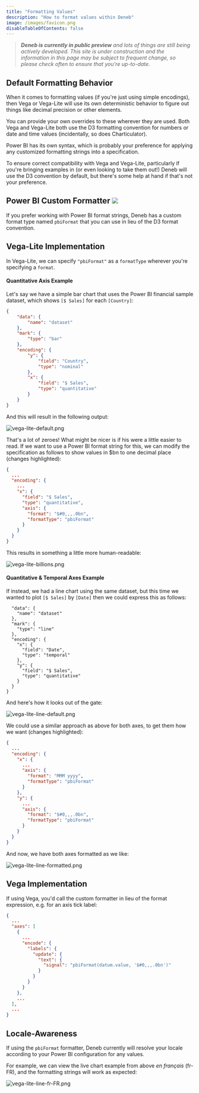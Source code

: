 ```yaml
---
title: "Formatting Values"
description: "How to format values within Deneb"
image: /images/favicon.png
disableTableOfContents: false
---
```



> _**Deneb is currently in public preview** and lots of things are still being actively developed. This site is under construction and the information in this page may be subject to frequent change, so please check often to ensure that you're up-to-date._

## Default Formatting Behavior

When it comes to formatting values (if you're just using simple encodings), then Vega or Vega-Lite will use its own deterministic behavior to figure out things like decimal precision or other elements.

You can provide your own overrides to these wherever they are used. Both <OutboundLink href="https://vega.github.io/vega/docs/api/locale/" target="_blank">Vega</OutboundLink> and <OutboundLink href="https://vega.github.io/vega-lite/docs/format.html" target="_blank">Vega-Lite</OutboundLink> both use the D3 formatting convention for <OutboundLink href="https://github.com/d3/d3-format" target="_blank">numbers</OutboundLink> or <OutboundLink href="https://github.com/d3/d3-time-format" target="_blank">date and time</OutboundLink> values (incidentally, so does <OutboundLink href="https://charticulator.com/docs/user-interaction.html#text-formatting" target="_blank">Charticulator</OutboundLink>).

Power BI <OutboundLink href="https://docs.microsoft.com/en-us/power-bi/create-reports/desktop-custom-format-strings?WT.mc_id=DP-MVP-5003712#supported-custom-format-syntax" target="_blank">has its own syntax</OutboundLink>, which is probably your preference for applying any customized formatting strings into a specification.

To ensure correct compatibility with Vega and Vega-Lite, particularly if you're bringing examples in (or even looking to take them out!) Deneb will use the D3 convention by default, but there's some help at hand if that's not your preference.

## Power BI Custom Formatter ![](https://img.shields.io/badge/-%E2%89%A5%200.2-lightgrey)

If you prefer working with Power BI format strings, Deneb has a <OutboundLink href="https://vega.github.io/vega-lite/docs/config.html#custom-format-type" target="_blank"> custom format type</OutboundLink> named `pbiFormat` that you can use in lieu of the D3 format convention.

## Vega-Lite Implementation

In Vega-Lite, we can specify `"pbiFormat"` as a `formatType` wherever you're specifying a `format`.

#### Quantitative Axis Example

Let's say we have a simple bar chart that uses the Power BI financial sample dataset, which shows `[$ Sales]` for each `[Country]`:

```json
{
    "data": {
        "name": "dataset"
    },
    "mark": {
        "type": "bar"
    },
    "encoding": {
        "y": {
            "field": "Country",
            "type": "nominal"
        },
        "x": {
            "field": "$ Sales",
            "type": "quantitative"
        }
    }
}
```

And this will result in the following output:

![vega-lite-default.png](/images/formatting/vega-lite-default.png "Simple bar chart using Financial sample dataset (with [$ Sales] as a measure). The measure axis displays raw values, with a maximum of 1,000,000,000.")

That's a lot of zeroes! What might be nicer is if his were a little easier to read. If we want to use a Power BI format string for this, we can modify the specification as follows to show values in $bn to one decimal place (changes highlighted):

```json highlight={8-11}
{
  ...
  "encoding": {
    ...
    "x": {
      "field": "$ Sales",
      "type": "quantitative",
      "axis": {
        "format": "$#0,,,.0bn",
        "formatType": "pbiFormat"
      }
    }
  }
}
```

This results in something a little more human-readable:

![vega-lite-billions.png](/images/formatting/vega-lite-billions.png "After applying a Power BI format string and specifying our custom formatter, the axis becomes much more human readable. This updates to shiw tick values as $bn, to one decimal place.")

#### Quantitative & Temporal Axes Example

If instead, we had a line chart using the same dataset, but this time we wanted to plot `[$ Sales]` by `[Date]` then we could express this as follows:

```json{
  "data": {
    "name": "dataset"
  },
  "mark": {
    "type": "line"
  },
  "encoding": {
    "x": {
      "field": "Date",
      "type": "temporal"
    },
    "y": {
      "field": "$ Sales",
      "type": "quantitative"
    }
  }
}
```

And here's how it looks out of the gate:

![vega-lite-line-default.png](/images/formatting/vega-lite-line-default.png "Simple line chart using Financial sample dataset (with [$ Sales] as a measure and [Date] along the x-axis). The measure axis displays raw values, with a maximum of just over 400,000,000.")

We could use a similar approach as above for both axes, to get them how we want (changes highlighted):

```json highlight={6-9,13-16}
{
  ...
  "encoding": {
    "x": {
      ...
      "axis": {
        "format": "MMM yyyy",
        "formatType": "pbiFormat"
      }
    },
    "y": {
      ...
      "axis": {
        "format": "$#0,,,.0bn",
        "formatType": "pbiFormat"
      }
    }
  }
}
```

And now, we have both axes formatted as we like:

![vega-lite-line-formatted.png](/images/formatting/vega-lite-line-formatted.png "After specifying format strings and the Power BI custom formatter for both axes, the specification updates as required.")

## Vega Implementation

If using Vega, you'd call the custom formatter in lieu of the <OutboundLink href="https://vega.github.io/vega/docs/expressions/#format" target="_blank">format</OutboundLink> expression, e.g. for an axis tick label:

```json highlight={10}
{
  ...
  "axes": [
    {
      ...
      "encode": {
        "labels": {
          "update": {
            "text": {
              "signal": "pbiFormat(datum.value, '$#0,,,.0bn')"
            }
          }
        }
      }
    },
    ...
  ],
  ...
}
```

## Locale-Awareness

If using the `pbiFormat` formatter, Deneb currently will resolve your locale <OutboundLink href="https://docs.microsoft.com/en-us/power-bi/fundamentals/supported-languages-countries-regions?WT.mc_id=DP-MVP-5003712#choose-the-language-or-locale-of-power-bi-desktop" target="_blank">according to your Power BI configuration</OutboundLink> for any values.

For example, we can view the live chart example from above _en français_ (fr-FR), and the formatting strings will work as expected:

![vega-lite-line-fr-FR.png](/images/formatting/vega-lite-line-fr-FR.png "If we are in a different locale, e.g. French, then our [$ Sales] and [Date] format string update to use locale-specific decimal separators and month naming.")
